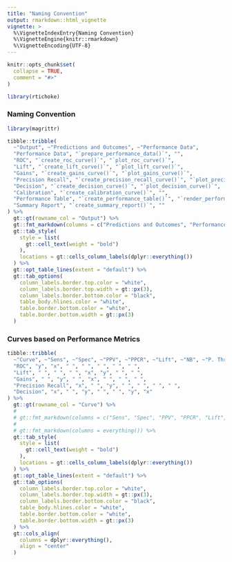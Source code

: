 ```yaml
---
title: "Naming Convention"
output: rmarkdown::html_vignette
vignette: >
  %\VignetteIndexEntry{Naming Convention}
  %\VignetteEngine{knitr::rmarkdown}
  %\VignetteEncoding{UTF-8}
---
```


```r
knitr::opts_chunk$set(
  collapse = TRUE,
  comment = "#>"
)
```

```r
library(rtichoke)
```


### Naming Convention

```r

library(magrittr)

tibble::tribble(
  ~"Output", ~"Predictions and Outcomes", ~"Performance Data",
  "Performance Data", "`prepare_performance_data()`", "",
  "ROC", "`create_roc_curve()`", "`plot_roc_curve()`",
  "Lift", "`create_lift_curve()`", "`plot_lift_curve()`",
  "Gains", "`create_gains_curve()`", "`plot_gains_curve()`",
  "Precision Recall", "`create_precision_recall_curve()`", "`plot_precision_recall_curve()`",
  "Decision", "`create_decision_curve()`", "`plot_decision_curve()`",
  "Calibration", "`create_calibration_curve()`", "",
  "Performance Table", "`create_performance_table()`", "`render_performance_table()`",
  "Summary Report", "`create_summary_report()`", ""
) %>%
  gt::gt(rowname_col = "Output") %>%
  gt::fmt_markdown(columns = c("Predictions and Outcomes", "Performance Data")) %>%
  gt::tab_style(
    style = list(
      gt::cell_text(weight = "bold")
    ),
    locations = gt::cells_column_labels(dplyr::everything())
  ) %>%
  gt::opt_table_lines(extent = "default") %>%
  gt::tab_options(
    column_labels.border.top.color = "white",
    column_labels.border.top.width = gt::px(3),
    column_labels.border.bottom.color = "black",
    table_body.hlines.color = "white",
    table.border.bottom.color = "white",
    table.border.bottom.width = gt::px(3)
  )
```

### Curves based on Performance Metrics

```r
tibble::tribble(
  ~"Curve", ~"Sens", ~"Spec", ~"PPV", ~"PPCR", ~"Lift", ~"NB", ~"P. Thr",
  "ROC", "y", "x", " ", " ", " ", " ", " ",
  "Lift", " ", " ", " ", "x", "y", " ", " ",
  "Gains", " ", "y", " ", "x", " ", " ", " ",
  "Precision Recall", "x", " ", "y", " ", " ", " ", " ",
  "Decision", "x", " ", "y", " ", " ", "y", "x"
) %>%
  gt::gt(rowname_col = "Curve") %>%
  #
  # gt::fmt_markdown(columns = c("Sens", "Spec", "PPV", "PPCR", "Lift", "NB", "P. Thr")) %>%
  #
  # gt::fmt_markdown(columns = everything()) %>%
  gt::tab_style(
    style = list(
      gt::cell_text(weight = "bold")
    ),
    locations = gt::cells_column_labels(dplyr::everything())
  ) %>%
  gt::opt_table_lines(extent = "default") %>%
  gt::tab_options(
    column_labels.border.top.color = "white",
    column_labels.border.top.width = gt::px(3),
    column_labels.border.bottom.color = "black",
    table_body.hlines.color = "white",
    table.border.bottom.color = "white",
    table.border.bottom.width = gt::px(3)
  ) %>%
  gt::cols_align(
    columns = dplyr::everything(),
    align = "center"
  )
```
